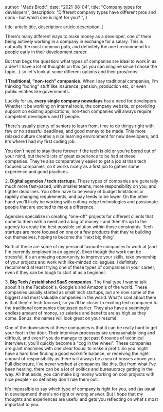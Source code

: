 
  author: "Mads Brodt",
  date: "2021-08-04",
  title: "Company types for developers",
  description:
    "Different company types have different pros and cons - but which one is right for you? ",
}

  title: article.title,
  description: article.description,
}


There's many different ways to make money as a developer, one of them being actively working in a company in exchange for a salary. This is naturally the most common path, and definitely the one I recommend for people early in their development career.

But that begs the question: what types of companies are ideal to work in as a dev? I have a lot of thoughts on this (as you can imagine since I chose the topic...) so let's look at some different options and their pros/cons:

**1 Traditional, "non-tech" companies.** When I say traditional companies, I'm thinking "boring" stuff like insurance, pension, production etc, or even public entities like governments.

Luckily for us, **every single company nowadays** has a need for developers. Whether it be working on internal tools, the company website, or providing support on existing applications, non-tech companies will always require competent developers and IT people.

There's usually plenty of seniors to learn from, time to do things right with few or no stressful deadlines, and good money to be made. This more relaxed culture creates a nice learning environment for new developers, and it's where I had my first coding job.

You don't need to stay there forever if the tech is old or you're bored out of your mind, but there's lots of great experience to be had at these companies. They're also comparatively easier to get a job at than tech focused companies, so it works nicely as a first job to gather some experience and good practices.

2. **Digital agencies / tech startups.** These types of companies are generally much more fast-paced, with smaller teams, more responsibility on you, and tighter deadlines. You often have to be weary of budget limitations or rapidly changing requirements, and pay tends to be lower. On the other hand you'll likely be working with cutting-edge technologies and passionate people that are excited to make a difference.

Agencies specialize in creating "one-off" projects for different clients that come to them with a need and a bag of money - and then it's up to the agency to create the best possible solution within those constraints. Tech startups are more focused on one or a few products that they're building out themselves, hoping to become the "next big thing".

Both of these are some of my personal favourite companies to work at (and I'm currently employed in an agency). Even though the work can be stressful, it's an amazing opportunity to improve your skills, take ownership of your projects and work with like-minded colleagues. I definitely recommend at least trying one of these types of companies in your career, even if they can be tough to start at as a beginner.

3. **Big Tech / established SaaS companies.** The final type I wanna talk about it is the Facebook's, Google's and Amazon's of the world. These companies usually started as small tech startups, but are now some of the biggest and most valuable companies in the world. What's cool about them is that they're tech focused, so you'll be closer to exciting tech compared to the traditional companies discussed earlier. They also have a seemingly endless amount of money, so salaries and benefits are as high as they come. Bonus: the names will look great on your resumé.

One of the downsides of these companies is that it can be really hard to get your foot in the door. Their interview processes are unreasonably long and difficult, and even if you do manage to get past 6 rounds of technical interviews, you'll quickly become a "cog in the wheel". These companies are giant machines with one clear focus: to make a profit. So you might have a hard time finding a good work/life balance, or receiving the right amount of responsibility as there will always be a sea of bosses above you. Full disclosure, I've never worked at companies like this. But from what I've been hearing, there can be a lot of politics and bureaucracy getting in the way. All that aside, you can make big money working on cool projects with nice people - so definitely don't rule them out.

It's impossible to say which type of company is right for you, and (as usual in development) there's no right or wrong answer. But I hope that my thoughts and experiences are useful and gets you reflecting on what's most important to you.
